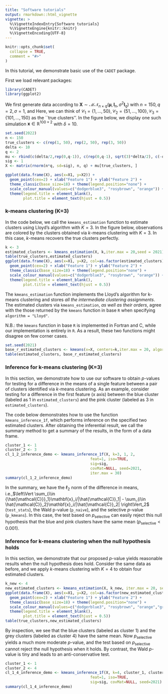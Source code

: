 ```yaml
---
title: "Software tutorials"
output: rmarkdown::html_vignette
vignette: >
  %\VignetteIndexEntry{Software tutorials}
  %\VignetteEngine{knitr::knitr}
  %\VignetteEncoding{UTF-8}
---
```


```r
knitr::opts_chunk$set(
  collapse = TRUE,
  comment = "#>"
)
```

In this tutorial, we demonstrate basic use of the `CADET` package. 

First we load relevant packages:
```r
library(CADET)
library(ggplot2)
```

We first generate data according to $\mathbf{X} \sim \mathcal{MN}_{n\times q}(\boldsymbol{\mu}, \textbf{I}_n, \sigma^2 \textbf{I}_q)$ with $n=150,q=2,\sigma=1,$ and 
\begin{align}
\label{eq:power_model}
\boldsymbol{\mu}_1 =\ldots = \boldsymbol{\mu}_{50} = \begin{bmatrix}
-\delta/2 \\ 0_{q-1}
\end{bmatrix}, \; {\boldsymbol\mu}_{51}=\ldots = \boldsymbol{\mu}_{100} = \begin{bmatrix}
 0_{q-1} \\ \sqrt{3}\delta/2
\end{bmatrix} ,\;
\boldsymbol{\mu}_{101}=\ldots = \boldsymbol{\mu}_{150} = \begin{bmatrix}
\delta/2 \\ 0_{q-1}
\end{bmatrix}.
\end{align}
Here, we can think of $\mathcal{C}_1 = \{1,\ldots,50\},\mathcal{C}_2 = \{51,\ldots,100\},\mathcal{C}_3 = \{101,\ldots,150\}$ as the ``true clusters''.
In the figure below, we display one such simulation $\mathbf{x}\in\mathbb{R}^{100\times 2}$ with $\delta=10$. 

```r
set.seed(2022)
n <- 150
true_clusters <- c(rep(1, 50), rep(2, 50), rep(3, 50))
delta <- 10
q <- 2
mu <- rbind(c(delta/2,rep(0,q-1)), c(rep(0,q-1), sqrt(3)*delta/2), c(-delta/2,rep(0,q-1)) )
sig <- 1
X <- matrix(rnorm(n*q, sd=sig), n, q) + mu[true_clusters, ]

ggplot(data.frame(X), aes(x=X1, y=X2)) +
  geom_point(cex=2) + xlab("Feature 1") + ylab("Feature 2") +
  theme_classic(base_size=18) + theme(legend.position="none") +
  scale_colour_manual(values=c("dodgerblue3", "rosybrown", "orange")) +
  theme(legend.title = element_blank(),
        plot.title = element_text(hjust = 0.5))
```

### k-means clustering (K=3)
In the code below, we call the `kmeans_estimation` function to estimate clusters using Lloyd's algorithm with $K=3$. In the figure below, observations are colored by the clusters obtained via $k$-means clustering with $K=3$. In this case, $k$-means recovers the true clusters perfectly. 

```r
k <- 3
estimated_clusters <- kmeans_estimation(X, k,iter.max = 20,seed = 2021)$final_cluster
table(true_clusters,estimated_clusters)
ggplot(data.frame(X), aes(x=X1, y=X2, col=as.factor(estimated_clusters))) +
  geom_point(cex=2) + xlab("Feature 1") + ylab("Feature 2") +
  theme_classic(base_size=18) + theme(legend.position="none") +
  scale_colour_manual(values=c("dodgerblue3", "rosybrown", "orange")) +
  theme(legend.title = element_blank(),
        plot.title = element_text(hjust = 0.5))
```

The `kmeans_estimation` function implements the Lloyd's algorithm for k-means clustering and  stores *all the intermediate clustering assignments*. The estimated clusters via `kmeans_estimation`, *as well as their orders*, agree with the those returned by the `kmeans` function in base `R` when specifying `algorithm = "Lloyd"`.

N.B.: the `kmeans` function in base `R` is implemented in Fortran and C, while our implementation is entirely in `R`. As a result, these two functions might disagree on few corner cases. 

```r
set.seed(2021)
base_r_estimated_clusters <- kmeans(x=X, centers=k,iter.max = 20, algorithm = "Lloyd")$cluster
table(estimated_clusters, base_r_estimated_clusters)
```

### Inference for k-means clustering (K=3)

In this section, we demonstrate how to use our software to obtain $p$-values for testing for a difference in the means of a single feature between a pair of clusters identified via $k$-means clustering. As an example, consider testing for a difference in the first feature (x axis) between the blue cluster (labeled as 1 in `estimated_clusters`) and the pink cluster (labeled as 3 in `estimated_clusters`). 

The code below demonstrates how to use the function `kmeans_inference_1f`, which performs inference on the specified two estimated clusters. After obtaining the inferential result, we call the summary method to get a summary of the results, in the form of a data frame.

```r
cluster_1 <- 1
cluster_2 <- 3
cl_1_2_inference_demo <- kmeans_inference_1f(X, k=3, 1, 2,
                                      feat=1, iso=TRUE,
                                      sig=sig,
                                      covMat=NULL, seed=2021,
                                      iter.max = 30)
summary(cl_1_2_inference_demo)
```

In the summary, we have the $\ell_2$ norm of the difference in means, i.e.,$\left\Vert \sum_{i\in {\hat{\mathcal{C}}}_1}\mathbf{x}_i/|\hat{\mathcal{C}}_1| - \sum_{i\in \hat{\mathcal{C}}_2}\mathbf{x}_i/|\hat{\mathcal{C}}_2| \right\Vert_2$  (`test_stats`), the Wald p-value (`p_naive`), and the selective $p$-value (`p_kmeans`). In this case, the test based on $p_{\text{selective}}$ can easily reject this null hypothesis that the blue and pink clusters have the same mean ($p_{\text{selective}}<0.001$).

### Inference for k-means clustering when the null hypothesis holds

In this section, we demonstrate that our proposed $p$-value yields reasonable results when the null hypothesis does hold. Consider the same data as before, and we apply $k$-means clustering with $K=4$ to obtain four estimated clusters. 

```r
k_new <- 4
new_estimated_clusters <- kmeans_estimation(X, k_new, iter.max = 20, seed = 2021)$final_cluster
ggplot(data.frame(X), aes(x=X1, y=X2, col=as.factor(new_estimated_clusters))) +
  geom_point(cex=2) + xlab("Feature 1") + ylab("Feature 2") +
  theme_classic(base_size=18) + theme(legend.position="none") +
  scale_colour_manual(values=c("dodgerblue3", "rosybrown", "orange","grey")) +
  theme(legend.title = element_blank(),
        plot.title = element_text(hjust = 0.5))
table(true_clusters,new_estimated_clusters)
```

By inspection, we see that the blue clusters (labeled as cluster 1) and the grey clusters (labeled as cluster 4) have the same mean. Now $p_{\text{selective}}$ yields a much more moderate $p$-value, and the test based on $p_{\text{selective}}$ cannot reject the null hypothesis when it holds. By contrast, the Wald $p$-value is tiny and leads to an anti-conservative test.

```r
cluster_1 <- 1
cluster_2 <- 4
cl_1_4_inference_demo <- kmeans_inference_1f(X, k=4, cluster_1, cluster_2,
                                      feat=1, iso=TRUE,
                                      sig=sig, covMat=NULL, seed=2021)
summary(cl_1_4_inference_demo)
```


